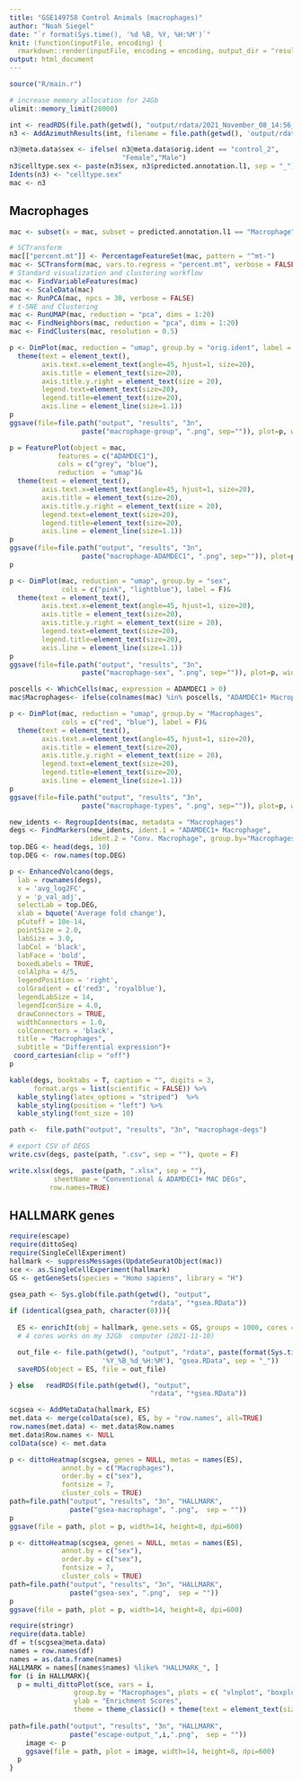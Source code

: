 ```yaml
---
title: "GSE149758 Control Animals (macrophages)"
author: "Noah Siegel"
date: "`r format(Sys.time(), '%d %B, %Y, %H:%M')`"
knit: (function(inputFile, encoding) {
  rmarkdown::render(inputFile, encoding = encoding, output_dir = "results") })
output: html_document
---
```


```r
source("R/main.r")
```

```r
# increase memory allocation for 24Gb
ulimit::memory_limit(28000)
```

```r
int <- readRDS(file.path(getwd(), "output/rdata/2021_November_08_14:56_azimuth_input.rds"))
n3 <- AddAzimuthResults(int, filename = file.path(getwd(), 'output/rdata/azimuth_results.Rds'))

n3@meta.data$sex <- ifelse( n3@meta.data$orig.ident == "control_2",
                            "Female","Male")
n3$celltype.sex <- paste(n3$sex, n3$predicted.annotation.l1, sep = "_")
Idents(n3) <- "celltype.sex"
mac <- n3
```

## Macrophages

```r
mac <- subset(x = mac, subset = predicted.annotation.l1 == "Macrophage")
```

```r
# SCTransform
mac[["percent.mt"]] <- PercentageFeatureSet(mac, pattern = "^mt-")
mac <- SCTransform(mac, vars.to.regress = "percent.mt", verbose = FALSE)
# Standard visualization and clustering workflow
mac <- FindVariableFeatures(mac)
mac <- ScaleData(mac)
mac <- RunPCA(mac, npcs = 30, verbose = FALSE)
# t-SNE and Clustering
mac <- RunUMAP(mac, reduction = "pca", dims = 1:20)
mac <- FindNeighbors(mac, reduction = "pca", dims = 1:20)
mac <- FindClusters(mac, resolution = 0.5)
```

```r
p <- DimPlot(mac, reduction = "umap", group.by = "orig.ident", label = F) &
  theme(text = element_text(),
        axis.text.x=element_text(angle=45, hjust=1, size=20),
        axis.title = element_text(size=20),
        axis.title.y.right = element_text(size = 20),
        legend.text=element_text(size=20),
        legend.title=element_text(size=20),
        axis.line = element_line(size=1.1))
p
ggsave(file=file.path("output", "results", "3n",
                  paste("macrophage-group", ".png", sep="")), plot=p, width=14, height=8, dpi=600)
```

```r
p = FeaturePlot(object = mac, 
            features = c("ADAMDEC1"),
            cols = c("grey", "blue"),
            reduction  = "umap")&
  theme(text = element_text(),
        axis.text.x=element_text(angle=45, hjust=1, size=20),
        axis.title = element_text(size=20),
        axis.title.y.right = element_text(size = 20),
        legend.text=element_text(size=20),
        legend.title=element_text(size=20),
        axis.line = element_line(size=1.1))
p
ggsave(file=file.path("output", "results", "3n",
                  paste("macrophage-ADAMDEC1", ".png", sep="")), plot=p, width=14, height=8, dpi=600)
p
```


```r
p <- DimPlot(mac, reduction = "umap", group.by = "sex",
             cols = c("pink", "lightblue"), label = F)&
  theme(text = element_text(),
        axis.text.x=element_text(angle=45, hjust=1, size=20),
        axis.title = element_text(size=20),
        axis.title.y.right = element_text(size = 20),
        legend.text=element_text(size=20),
        legend.title=element_text(size=20),
        axis.line = element_line(size=1.1))
p
ggsave(file=file.path("output", "results", "3n",
                  paste("macrophage-sex", ".png", sep="")), plot=p, width=14, height=8, dpi=600)
```

```r
poscells <- WhichCells(mac, expression = ADAMDEC1 > 0)
mac$Macrophages<- ifelse(colnames(mac) %in% poscells, "ADAMDEC1+ Macrophage", "Conv. Macrophage")
```

```r
p <- DimPlot(mac, reduction = "umap", group.by = "Macrophages",
             cols = c("red", "blue"), label = F)&
  theme(text = element_text(),
        axis.text.x=element_text(angle=45, hjust=1, size=20),
        axis.title = element_text(size=20),
        axis.title.y.right = element_text(size = 20),
        legend.text=element_text(size=20),
        legend.title=element_text(size=20),
        axis.line = element_line(size=1.1))
p
ggsave(file=file.path("output", "results", "3n",
                  paste("macrophage-types", ".png", sep="")), plot=p, width=14, height=8, dpi=600)
```

```r
new_idents <- RegroupIdents(mac, metadata = "Macrophages")
degs <- FindMarkers(new_idents, ident.1 = "ADAMDEC1+ Macrophage",
                    ident.2 = "Conv. Macrophage", group.by="Macrophages")
top.DEG <- head(degs, 10)
top.DEG <- row.names(top.DEG)
```

```r
p <- EnhancedVolcano(degs,
  lab = rownames(degs),
  x = 'avg_log2FC',
  y = 'p_val_adj',
  selectLab = top.DEG,
  xlab = bquote('Average fold change'),
  pCutoff = 10e-14,
  pointSize = 2.0,
  labSize = 3.0,
  labCol = 'black',
  labFace = 'bold',
  boxedLabels = TRUE,
  colAlpha = 4/5,
  legendPosition = 'right',
  colGradient = c('red3', 'royalblue'),
  legendLabSize = 14,
  legendIconSize = 4.0,
  drawConnectors = TRUE,
  widthConnectors = 1.0,
  colConnectors = 'black',
  title = "Macrophages",
  subtitle = "Differential expression")+
 coord_cartesian(clip = "off")
p
```

```r
kable(degs, booktabs = T, caption = "", digits = 3,
      format.args = list(scientific = FALSE)) %>%
  kable_styling(latex_options = "striped")  %>%
  kable_styling(position = "left") %>%
  kable_styling(font_size = 10)
```

```r
path <-  file.path("output", "results", "3n", "macrophage-degs")
```

```r
# export CSV of DEGS
write.csv(degs, paste(path, ".csv", sep = ""), quote = F)

write.xlsx(degs,  paste(path, ".xlsx", sep = ""), 
           sheetName = "Conventional & ADAMDEC1+ MAC DEGs",
          row.names=TRUE)
```

## HALLMARK genes

```r
require(escape)
require(dittoSeq)
require(SingleCellExperiment)
hallmark <- suppressMessages(UpdateSeuratObject(mac))
sce <- as.SingleCellExperiment(hallmark)
GS <- getGeneSets(species = "Homo sapiens", library = "H")
```

```r
gsea_path <- Sys.glob(file.path(getwd(), "output",
                                   "rdata", "*gsea.RData"))
if (identical(gsea_path, character(0))){
  
  ES <- enrichIt(obj = hallmark, gene.sets = GS, groups = 1000, cores = 4)
  # 4 cores works on my 32Gb  computer (2021-11-10)

  out_file <- file.path(getwd(), "output", "rdata", paste(format(Sys.time(),
                       '%Y_%B_%d_%H:%M'), "gsea.RData", sep = "_"))
  saveRDS(object = ES, file = out_file)

} else   readRDS(file.path(getwd(), "output",
                                   "rdata", "*gsea.RData"))

```

```r
scgsea <- AddMetaData(hallmark, ES)
met.data <- merge(colData(sce), ES, by = "row.names", all=TRUE)
row.names(met.data) <- met.data$Row.names
met.data$Row.names <- NULL
colData(sce) <- met.data
```

```r
p <- dittoHeatmap(scgsea, genes = NULL, metas = names(ES), 
             annot.by = c("Macrophages"),
             order.by = c("sex"),
             fontsize = 7, 
             cluster_cols = TRUE)
path=file.path("output", "results", "3n", "HALLMARK",
               paste("gsea-macrophage", ".png",  sep = ""))
p
ggsave(file = path, plot = p, width=14, height=8, dpi=600)
```

```r
p <- dittoHeatmap(scgsea, genes = NULL, metas = names(ES), 
             annot.by = c("sex"),
             order.by = c("sex"),
             fontsize = 7, 
             cluster_cols = TRUE)
path=file.path("output", "results", "3n", "HALLMARK",
               paste("gsea-sex", ".png",  sep = ""))
p
ggsave(file = path, plot = p, width=14, height=8, dpi=600)
```

```r
require(stringr)
require(data.table)
df = t(scgsea@meta.data)
names = row.names(df)
names = as.data.frame(names)
HALLMARK = names[(names$names) %like% "HALLMARK_", ]
for (i in HALLMARK){
  p = multi_dittoPlot(sce, vars = i, 
                group.by = "Macrophages", plots = c( "vlnplot", "boxplot"), 
                ylab = "Enrichment Scores", 
                theme = theme_classic() + theme(text = element_text(size=20)))
  
path=file.path("output", "results", "3n", "HALLMARK",
               paste("escape-output_",i,".png",  sep = ""))
    image <- p
    ggsave(file = path, plot = image, width=14, height=8, dpi=600)
  p
}
```